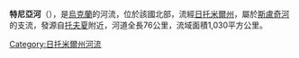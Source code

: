 '''特尼亞河'''（{{lang-uk|Тня}}），是[[烏克蘭|烏克蘭]]的河流，位於該國北部，流經[[日托米爾州|日托米爾州]]，屬於[[斯盧奇河|斯盧奇河]]的支流，發源自[[托夫夏|托夫夏]]附近，河道全長76公里，流域面積1,030平方公里。

{{DEFAULTSORT:Тня}}
[[Category:日托米爾州河流|Category:日托米爾州河流]]


{{Ukraine-river-stub}}
